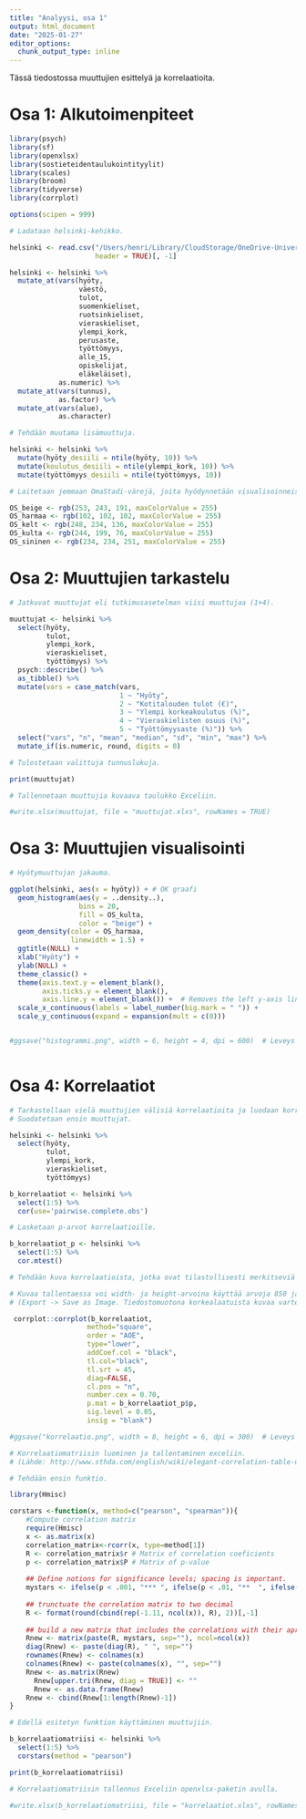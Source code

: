 ---
title: "Analyysi, osa 1"
output: html_document
date: "2025-01-27"
editor_options: 
  chunk_output_type: inline
---

Tässä tiedostossa muuttujien esittelyä ja korrelaatioita.

# Osa 1: Alkutoimenpiteet

```{r include=FALSE}
library(psych)
library(sf)
library(openxlsx)
library(sostieteidentaulukointityylit)
library(scales)
library(broom)
library(tidyverse)
library(corrplot)

options(scipen = 999)

# Ladataan helsinki-kehikko.

helsinki <- read.csv("/Users/henri/Library/CloudStorage/OneDrive-UniversityofHelsinki/Helsingin yliopisto/Maisteriseminaari/Aineisto/helsinki.csv",
                     header = TRUE)[, -1]

helsinki <- helsinki %>%
  mutate_at(vars(hyöty,
                 väestö,
                 tulot,
                 suomenkieliset,
                 ruotsinkieliset,
                 vieraskieliset,
                 ylempi_kork,
                 perusaste,
                 työttömyys,
                 alle_15,
                 opiskelijat,
                 eläkeläiset),
            as.numeric) %>% 
  mutate_at(vars(tunnus),
            as.factor) %>% 
  mutate_at(vars(alue),
            as.character)

# Tehdään muutama lisämuuttuja.

helsinki <- helsinki %>% 
  mutate(hyöty_desiili = ntile(hyöty, 10)) %>% 
  mutate(koulutus_desiili = ntile(ylempi_kork, 10)) %>% 
  mutate(työttömyys_desiili = ntile(työttömyys, 10))

# Laitetaan jemmaan OmaStadi-värejä, joita hyödynnetään visualisoinneissa.

OS_beige <- rgb(253, 243, 191, maxColorValue = 255)
OS_harmaa <- rgb(102, 102, 102, maxColorValue = 255)
OS_kelt <- rgb(248, 234, 136, maxColorValue = 255)
OS_kulta <- rgb(244, 199, 76, maxColorValue = 255)
OS_sininen <- rgb(234, 234, 251, maxColorValue = 255)
```


# Osa 2: Muuttujien tarkastelu

```{r}
# Jatkuvat muuttujat eli tutkimusasetelman viisi muuttujaa (1+4).

muuttujat <- helsinki %>% 
  select(hyöty,
         tulot,
         ylempi_kork,
         vieraskieliset,
         työttömyys) %>% 
  psych::describe() %>%
  as_tibble() %>% 
  mutate(vars = case_match(vars,
                           1 ~ "Hyöty",
                           2 ~ "Kotitalouden tulot (€)",
                           3 ~ "Ylempi korkeakoulutus (%)",
                           4 ~ "Vieraskielisten osuus (%)",
                           5 ~ "Työttömyysaste (%)")) %>%
  select("vars", "n", "mean", "median", "sd", "min", "max") %>%
  mutate_if(is.numeric, round, digits = 0)

# Tulostetaan valittuja tunnuslukuja.

print(muuttujat)

# Tallennetaan muuttujia kuvaava taulukko Exceliin.

#write.xlsx(muuttujat, file = "muuttujat.xlxs", rowNames = TRUE)
```


# Osa 3: Muuttujien visualisointi

```{r}
# Hyötymuuttujan jakauma.

ggplot(helsinki, aes(x = hyöty)) + # OK graafi
  geom_histogram(aes(y = ..density..),
                 bins = 20,
                 fill = OS_kulta,
                 color = "beige") +
  geom_density(color = OS_harmaa,
               linewidth = 1.5) +
  ggtitle(NULL) +
  xlab("Hyöty") +
  ylab(NULL) +
  theme_classic() +
  theme(axis.text.y = element_blank(),
        axis.ticks.y = element_blank(),
        axis.line.y = element_blank()) +  # Removes the left y-axis line
  scale_x_continuous(labels = label_number(big.mark = " ")) +
  scale_y_continuous(expand = expansion(mult = c(0)))


#ggsave("histogrammi.png", width = 6, height = 4, dpi = 600)  # Leveys määritelty hyväksi
                     
```


# Osa 4: Korrelaatiot

```{r}
# Tarkastellaan vielä muuttujien välisiä korrelaatioita ja luodaan korrelaatiomatriisi.
# Suodatetaan ensin muuttujat.

helsinki <- helsinki %>% 
  select(hyöty,
         tulot,
         ylempi_kork,
         vieraskieliset,
         työttömyys)

b_korrelaatiot <- helsinki %>%
  select(1:5) %>%
  cor(use='pairwise.complete.obs')

# Lasketaan p-arvot korrelaatioille.

b_korrelaatiot_p <- helsinki %>%
  select(1:5) %>%
  cor.mtest()

# Tehdään kuva korrelaatioista, jotka ovat tilastollisesti merkitseviä (sig.level).

# Kuvaa tallentaessa voi width- ja height-arvoina käyttää arvoja 850 ja 660.
# (Export -> Save as Image. Tiedostomuotona korkealaatuista kuvaa varten voi käyttää muotoa EPS.)

 corrplot::corrplot(b_korrelaatiot,
                   method="square",
                   order = "AOE",
                   type="lower", 
                   addCoef.col = "black",
                   tl.col="black",
                   tl.srt = 45,
                   diag=FALSE, 
                   cl.pos = "n",
                   number.cex = 0.70,
                   p.mat = b_korrelaatiot_p$p,
                   sig.level = 0.05,
                   insig = "blank")

#ggsave("korrelaatio.png", width = 8, height = 6, dpi = 300)  # Leveys määritelty hyväksi

# Korrelaatiomatriisin luominen ja tallentaminen exceliin. 
# (Lähde: http://www.sthda.com/english/wiki/elegant-correlation-table-using-xtable-r-package).

# Tehdään ensin funktio.

library(Hmisc)

corstars <-function(x, method=c("pearson", "spearman")){
    #Compute correlation matrix
    require(Hmisc)
    x <- as.matrix(x)
    correlation_matrix<-rcorr(x, type=method[1])
    R <- correlation_matrix$r # Matrix of correlation coeficients
    p <- correlation_matrix$P # Matrix of p-value 
    
    ## Define notions for significance levels; spacing is important.
    mystars <- ifelse(p < .001, "*** ", ifelse(p < .01, "**  ", ifelse(p < .05, "*   ", "    ")))
    
    ## trunctuate the correlation matrix to two decimal
    R <- format(round(cbind(rep(-1.11, ncol(x)), R), 2))[,-1]
    
    ## build a new matrix that includes the correlations with their apropriate stars
    Rnew <- matrix(paste(R, mystars, sep=""), ncol=ncol(x))
    diag(Rnew) <- paste(diag(R), " ", sep="")
    rownames(Rnew) <- colnames(x)
    colnames(Rnew) <- paste(colnames(x), "", sep="")
    Rnew <- as.matrix(Rnew)
      Rnew[upper.tri(Rnew, diag = TRUE)] <- ""
      Rnew <- as.data.frame(Rnew)
    Rnew <- cbind(Rnew[1:length(Rnew)-1])
}

# Edellä esitetyn funktion käyttäminen muuttujiin.

b_korrelaatiomatriisi <- helsinki %>%
  select(1:5) %>%
  corstars(method = "pearson")

print(b_korrelaatiomatriisi)

# Korrelaatiomatriisin tallennus Exceliin openxlsx-paketin avulla.

#write.xlsx(b_korrelaatiomatriisi, file = "korrelaatiot.xlxs", rowNames = TRUE)
```

